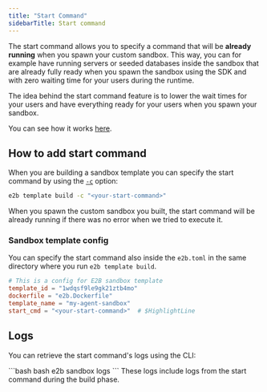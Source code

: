 ---
title: "Start Command"
sidebarTitle: Start command
---

The start command allows you to specify a command that will be **already running** when you spawn your custom sandbox.
This way, you can for example have running servers or seeded databases inside the sandbox that are already fully ready when you spawn the sandbox using the SDK and with zero waiting time for your users during the runtime.

The idea behind the start command feature is to lower the wait times for your users and have everything ready for your users when you spawn your sandbox.

You can see how it works [here](/sandbox-template#how-it-works).

## How to add start command

When you are building a sandbox template you can specify the start command by using the [`-c`](/sdk-reference/cli/v1.0.9/template#e2b-template-build) option:

```bash
e2b template build -c "<your-start-command>"
```

When you spawn the custom sandbox you built, the start command will be already running if there was no error when we tried to execute it.

### Sandbox template config
You can specify the start command also inside the `e2b.toml` in the same directory where you run `e2b template build`.
<CodeGroup isFileName title="e2b.toml" isRunnable={false}>
  ```toml highlight={5}
  # This is a config for E2B sandbox template
  template_id = "1wdqsf9le9gk21ztb4mo"
  dockerfile = "e2b.Dockerfile"
  template_name = "my-agent-sandbox"
  start_cmd = "<your-start-command>"  # $HighlightLine
  ```
</CodeGroup>


## Logs
You can retrieve the start command's logs using the CLI:

<CodeGroup>
```bash bash
e2b sandbox logs <sandbox-id>
```
</CodeGroup>

<Note>
These logs include logs from the start command during the build phase.
</Note>
